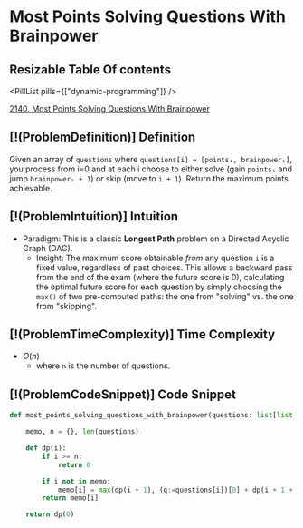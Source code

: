 # Most Points Solving Questions With Brainpower

## Resizable Table Of contents

<DifficultyBadge difficulty="medium" />

<PillList pills={["dynamic-programming"]} />

[2140. Most Points Solving Questions With Brainpower](https://leetcode.com/problems/solving-questions-with-brainpower)

## [!(ProblemDefinition)] Definition

Given an array of `questions` where `questions[i] = [pointsᵢ, brainpowerᵢ]`, you process from i=0 and at each i choose to either solve (gain `pointsᵢ` and jump `brainpowerᵢ + 1`) or skip (move to `i + 1`). Return the maximum points achievable.

## [!(ProblemIntuition)] Intuition

- Paradigm: This is a classic **Longest Path** problem on a Directed Acyclic Graph (DAG).
    - Insight: The maximum score obtainable *from* any question `i` is a fixed value, regardless of past choices. This allows a backward pass from the end of the exam (where the future score is 0), calculating the optimal future score for each question by simply choosing the `max()` of two pre-computed paths: the one from "solving" vs. the one from "skipping".

## [!(ProblemTimeComplexity)] Time Complexity

- $O(n)$
    - where `n` is the number of questions.

## [!(ProblemCodeSnippet)] Code Snippet

```python meta="source=problems/2140-solving-questions-with-brainpower/solution.py"
def most_points_solving_questions_with_brainpower(questions: list[list[int]]) -> int:

    memo, n = {}, len(questions)

    def dp(i):
        if i >= n:
            return 0

        if i not in memo:
            memo[i] = max(dp(i + 1), (q:=questions[i])[0] + dp(i + 1 + q[1]))
        return memo[i]

    return dp(0)
```

